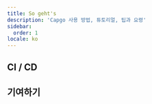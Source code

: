 ```yaml
---
title: So geht's
description: 'Capgo 사용 방법, 튜토리얼, 팁과 요령'
sidebar:
  order: 1
locale: ko
---
```



<LinkCard
	title="Capgo에서 버전이 작동하는 방식"
	description="capgoapp"
	href="https://capgoapp/blog/how-version-work-in-capgo/"
/>

<LinkCard
	title="Capgo에서 메이저 버전을 출시하는 방법"
	description="capgoapp"
	href="https://capgoapp/blog/how-to-release-major-version-in-capgo/"
/>

<LinkCard
	title="특정 사용자나 그룹에게 특정 업데이트를 보내는 방법"
	description="capgoapp"
	href="https://capgoapp/blog/how-to-send-specific-version-to-users/"
/>


## CI / CD


<LinkCard
	title="GitHub Actions를 사용한 자동 빌드 및 릴리스"
	description="capgoapp"
	href="https://capgoapp/blog/how-version-work-in-capgo/"
/>

<LinkCard
	title="GitHub Actions를 사용한 개발 및 프로덕션 빌드 관리"
	description="capgoapp"
	href="https://capgoapp/blog/automatic-build-and-release-with-github-actions/"
/>

## 기여하기


<LinkCard
	title="Capgo 오픈소스에 기여하기"
	description="githubcom"
	href="https://githubcom/Cap-go/capgo/blob/main/CONTRIBUTINGmd"
/>